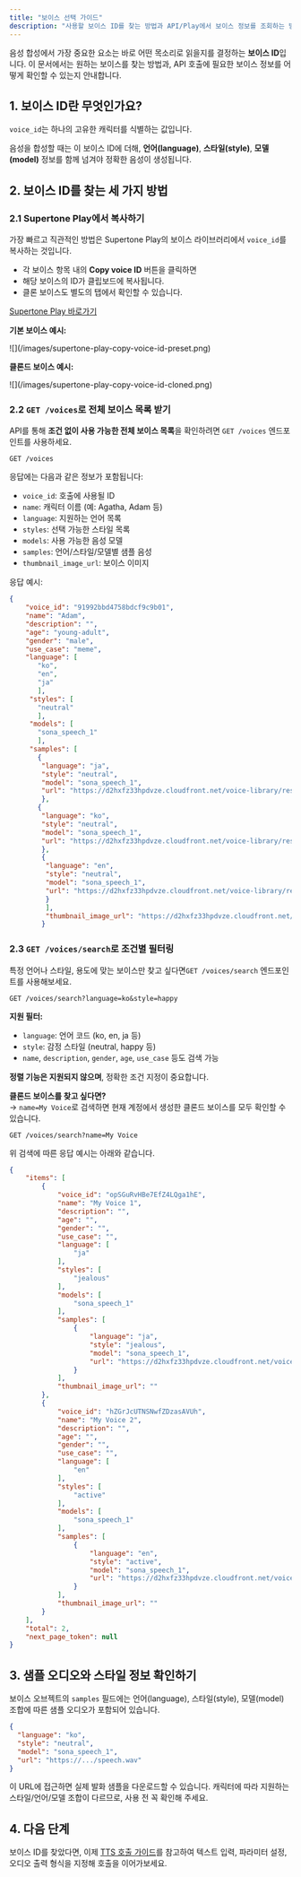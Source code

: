 ```yaml
---
title: "보이스 선택 가이드"
description: "사용할 보이스 ID를 찾는 방법과 API/Play에서 보이스 정보를 조회하는 방법을 안내합니다."
---
```


음성 합성에서 가장 중요한 요소는 바로 어떤 목소리로 읽을지를 결정하는 **보이스 ID**입니다. 이 문서에서는 원하는 보이스를 찾는 방법과, API 호출에 필요한 보이스 정보를 어떻게 확인할 수 있는지 안내합니다.

## 1. 보이스 ID란 무엇인가요?

`voice_id`는 하나의 고유한 캐릭터를 식별하는 값입니다.

음성을 합성할 때는 이 보이스 ID에 더해, **언어(language)**, **스타일(style)**, **모델(model)** 정보를 함께 넘겨야 정확한 음성이 생성됩니다.

## 2. 보이스 ID를 찾는 세 가지 방법

### 2.1 Supertone Play에서 복사하기

가장 빠르고 직관적인 방법은 Supertone Play의 보이스 라이브러리에서 `voice_id`를 복사하는 것입니다.

- 각 보이스 항목 내의 **Copy voice ID** 버튼을 클릭하면
- 해당 보이스의 ID가 클립보드에 복사됩니다.
- 클론 보이스도 별도의 탭에서 확인할 수 있습니다.

[Supertone Play 바로가기](https://play.supertone.ai)

**기본 보이스 예시:**

<Frame>
  ![](/images/supertone-play-copy-voice-id-preset.png)
</Frame>

**클론드 보이스 예시:**

<Frame>
  ![](/images/supertone-play-copy-voice-id-cloned.png)
</Frame>

### 2.2 `GET /voices`로 전체 보이스 목록 받기

API를 통해 **조건 없이 사용 가능한 전체 보이스 목록**을 확인하려면 `GET /voices` 엔드포인트를 사용하세요.

```http
GET /voices
```

응답에는 다음과 같은 정보가 포함됩니다:

- `voice_id`: 호출에 사용될 ID
- `name`: 캐릭터 이름 (예: Agatha, Adam 등)
- `language`: 지원하는 언어 목록
- `styles`: 선택 가능한 스타일 목록
- `models`: 사용 가능한 음성 모델
- `samples`: 언어/스타일/모델별 샘플 음성
- `thumbnail_image_url`: 보이스 이미지

응답 예시:

```json
{
    "voice_id": "91992bbd4758bdcf9c9b01",
    "name": "Adam",
    "description": "",
    "age": "young-adult",
    "gender": "male",
    "use_case": "meme",
    "language": [
       "ko",
       "en",
       "ja"
       ],
     "styles": [
       "neutral"
       ],
     "models": [
       "sona_speech_1"
       ],
     "samples": [
       {
        "language": "ja",
        "style": "neutral",
        "model": "sona_speech_1",
        "url": "https://d2hxfz33hpdvze.cloudfront.net/voice-library/resources/20250502_044710.wAA5PFQe7BHNQjrfMiNrRd.speech.wav"
        },
       {
        "language": "ko",
        "style": "neutral",
        "model": "sona_speech_1",
        "url": "https://d2hxfz33hpdvze.cloudfront.net/voice-library/resources/20250502_044844.tehBuHoUhZcWsCfUsr15As.speech.wav"
        },
        {
         "language": "en",
         "style": "neutral",
         "model": "sona_speech_1",
         "url": "https://d2hxfz33hpdvze.cloudfront.net/voice-library/resources/20250201_132654.rdMFfzDsaub9qXABwti65M.speech.wav"
         }
         ],
         "thumbnail_image_url": "https://d2hxfz33hpdvze.cloudfront.net/voice-library/resources/7wmvg5vEBeooDEB9xnut6s.png"
        }
```

### 2.3 `GET /voices/search`로 조건별 필터링

특정 언어나 스타일, 용도에 맞는 보이스만 찾고 싶다면`GET /voices/search` 엔드포인트를 사용해보세요.

```http
GET /voices/search?language=ko&style=happy
```

**지원 필터:**

- `language`: 언어 코드 (ko, en, ja 등)
- `style`: 감정 스타일 (neutral, happy 등)
- `name`, `description`, `gender`, `age`, `use_case` 등도 검색 가능

**정렬 기능은 지원되지 않으며**, 정확한 조건 지정이 중요합니다.

**클론드 보이스를 찾고 싶다면?**\
→ `name=My Voice`로 검색하면 현재 계정에서 생성한 클론드 보이스를 모두 확인할 수 있습니다.

```http
GET /voices/search?name=My Voice
```

위 검색에 따른 응답 예시는 아래와 같습니다.

```json
{
    "items": [
        {
            "voice_id": "opSGuRvHBe7EfZ4LQga1hE",
            "name": "My Voice 1",
            "description": "",
            "age": "",
            "gender": "",
            "use_case": "",
            "language": [
                "ja"
            ],
            "styles": [
                "jealous"
            ],
            "models": [
                "sona_speech_1"
            ],
            "samples": [
                {
                    "language": "ja",
                    "style": "jealous",
                    "model": "sona_speech_1",
                    "url": "https://d2hxfz33hpdvze.cloudfront.net/voice-library/resources/20250514_160801.bDwEhmuq8JALRMP3nSHzUD.speech.wav"
                }
            ],
            "thumbnail_image_url": ""
        },
        {
            "voice_id": "hZGrJcUTNSNwfZDzasAVUh",
            "name": "My Voice 2",
            "description": "",
            "age": "",
            "gender": "",
            "use_case": "",
            "language": [
                "en"
            ],
            "styles": [
                "active"
            ],
            "models": [
                "sona_speech_1"
            ],
            "samples": [
                {
                    "language": "en",
                    "style": "active",
                    "model": "sona_speech_1",
                    "url": "https://d2hxfz33hpdvze.cloudfront.net/voice-library/resources/20250514_161008.ekky3mQgtgVLWLa54ispy5.speech.wav"
                }
            ],
            "thumbnail_image_url": ""
        }
    ],
    "total": 2,
    "next_page_token": null
}
```

## 3. 샘플 오디오와 스타일 정보 확인하기

보이스 오브젝트의 `samples` 필드에는 언어(language), 스타일(style), 모델(model) 조합에 따른 샘플 오디오가 포함되어 있습니다.

```json
{
  "language": "ko",
  "style": "neutral",
  "model": "sona_speech_1",
  "url": "https://.../speech.wav"
}
```

이 URL에 접근하면 실제 발화 샘플을 다운로드할 수 있습니다. 캐릭터에 따라 지원하는 스타일/언어/모델 조합이 다르므로, 사용 전 꼭 확인해 주세요.

## 4. 다음 단계

보이스 ID를 찾았다면, 이제 [TTS 호출 가이드](/user-guide/text-to-speech)를 참고하여 텍스트 입력, 파라미터 설정, 오디오 출력 형식을 지정해 호출을 이어가보세요.